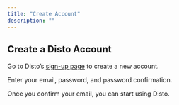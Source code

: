 ```yaml
---
title: "Create Account"
description: ""
---
```


## Create a Disto Account

Go to Disto’s [sign-up page](https://app.distoai.com/sign-up) to create a new account.

Enter your email, password, and password confirmation.

Once you confirm your email, you can start using Disto.
